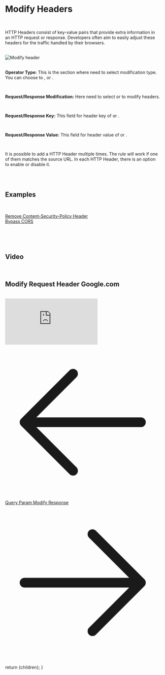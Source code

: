 
<Head>
  <title>Modify Request Header</title>
  <meta name="description" content="Modify request header by adding or removing" />
</Head>

<h1 className="text-4xl border-b border-neutral-200/20 pb-2 text-neutral-300">Modify Headers</h1>

<br/>

HTTP Headers consist of key-value pairs that provide extra information in an HTTP request or response.
Developers often aim to easily adjust these headers for the traffic handled by their browsers.

<br/>

<img className="w-full rounded" alt="Modify header" src="/assets/images/rules-image/modify-header.png" />

<br/>

<SourceCondition />

<br/>

<span className="text-neutral-200">**Operator Type:**</span>
This is the section where need to select modification type. You can choose to  <TextBG text="Add"/>, <TextBG text="Remove"/> or <TextBG text="Append"/>.

<br/>

<span className="text-neutral-200">**Request/Response Modification:**</span>
Here need to select <TextBG text="Request"/> or <TextBG text="Response"/> to modify headers.

<br/>

<span className="text-neutral-200">**Request/Response Key:**</span>
This field for header key of <TextBG text="Request"/> or <TextBG text="Response"/>.


<br/>

<span className="text-neutral-200">**Request/Response Value:**</span>
This field for header value of <TextBG text="Request"/> or <TextBG text="Response"/>.

<br/>

It is possible to add a HTTP Header multiple times. The rule will work if one of them matches the source URL.
In each HTTP Header, there is an option to enable or disable it.

<br/>
<br/>

<h2 className="text-2xl border-b border-neutral-200/20 pb-2 text-neutral-300">Examples</h2>

<br/>

<ins className="text-sky-500 hover:text-sky-400">[Remove Content-Security-Policy Header](/app/template/modify-header/41)</ins>
<br />
<ins className="text-sky-500 hover:text-sky-400">[Bypass CORS](/app/template/modify-header/42)</ins>

<br/>
<br/>
<br/>

<h2 className="text-2xl border-b border-neutral-200/20 pb-2 text-neutral-300">Video</h2>

<br/>

<h2 className="text-md text-neutral-300">Modify Request Header Google.com</h2>

<br/>

<iframe className="w-full aspect-video" src="https://www.youtube.com/embed/Ds_dsBXmsHQ?si=H03QN7RsIfcjSOnd&amp;controls=0" title="YouTube video player" frameborder="0" allow="accelerometer; autoplay; clipboard-write; encrypted-media; gyroscope; picture-in-picture; web-share" referrerpolicy="strict-origin-when-cross-origin" allowfullscreen></iframe>

<br/>

<div className="flex justify-between mt-20 mb-10">
  <a
    className="flex items-center w-fit h-10 p-px px-3 py-2 space-x-2 text-sm no-underline transition duration-200 cursor-pointer text-slate-100 bg-sky-600 hover:bg-sky-400 font-semiboldtext-center ustify-center group hover:shadow-2xl shadow-zinc-900 rounded-2xl"
    href="/docs/query-param"
  >
    <svg xmlns="http://www.w3.org/2000/svg" fill="none" viewBox="0 0 24 24" stroke-width="1.5" stroke="currentColor" className="w-6 h-6">
      <path stroke-linecap="round" stroke-linejoin="round" d="M10.5 19.5L3 12m0 0l7.5-7.5M3 12h18" />
    </svg>
    Query Param
  </a>
  <a
    className="flex items-center w-fit h-10 p-px px-3 py-2 space-x-2 text-sm no-underline transition duration-200 cursor-pointer text-slate-100 bg-sky-600 hover:bg-sky-400 font-semiboldtext-center ustify-center group hover:shadow-2xl shadow-zinc-900 rounded-2xl"
    href="/docs/modify-response"
  >
    Modify Response
    <svg xmlns="http://www.w3.org/2000/svg" fill="none" viewBox="0 0 24 24" stroke-width="1.5" stroke="currentColor" className="w-6 h-6">
      <path stroke-linecap="round" stroke-linejoin="round" d="M13.5 4.5L21 12m0 0l-7.5 7.5M21 12H3" />
    </svg>
  </a>
</div>

  return <MdxLayout>{children}</MdxLayout>;
}
